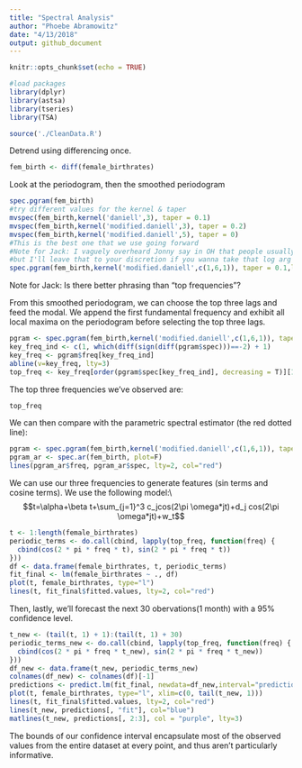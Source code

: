 ```yaml
---
title: "Spectral Analysis"
author: "Phoebe Abramowitz"
date: "4/13/2018"
output: github_document
---
```


```r
knitr::opts_chunk$set(echo = TRUE)
```
```r
#load packages
library(dplyr)
library(astsa)
library(tseries)
library(TSA)
```

```r
source('./CleanData.R')
```

Detrend using differencing once. 
```r
fem_birth <- diff(female_birthrates)
```


Look at the periodogram, then the smoothed periodogram
```r
spec.pgram(fem_birth)
#try different values for the kernel & taper
mvspec(fem_birth,kernel('daniell',3), taper = 0.1)
mvspec(fem_birth,kernel('modified.daniell',3), taper = 0.2)
mvspec(fem_birth,kernel('modified.daniell',5), taper = 0)
#This is the best one that we use going forward
#Note for Jack: I vaguely overheard Jonny say in OH that people usually use log scale, 
#but I'll leave that to your discretion if you wanna take that log arg out 
spec.pgram(fem_birth,kernel('modified.daniell',c(1,6,1)), taper = 0.1,log="no")
```
Note for Jack: Is there better phrasing than "top frequencies"?

From this smoothed periodogram, we can choose the top three lags and feed the modal. We append the first fundamental frequency and exhibit all local maxima on the periodogram before selecting the top three lags. 
```r
pgram <- spec.pgram(fem_birth,kernel('modified.daniell',c(1,6,1)), taper = 0.1,log="no")
key_freq_ind <- c(1, which(diff(sign(diff(pgram$spec)))==-2) + 1)
key_freq <- pgram$freq[key_freq_ind]
abline(v=key_freq, lty=3)
top_freq <- key_freq[order(pgram$spec[key_freq_ind], decreasing = T)][1:3]
```
The top three frequencies we've observed are: 
```r
top_freq
```


We can then compare with the parametric spectral estimator (the red dotted line):

```r
pgram <- spec.pgram(fem_birth,kernel('modified.daniell',c(1,6,1)), taper = 0.1,log="no")
pgram_ar <- spec.ar(fem_birth, plot=F)
lines(pgram_ar$freq, pgram_ar$spec, lty=2, col="red")
```
We can use our three frequencies to generate features (sin terms and cosine terms). We use the following model:\\
$$t=\alpha+\beta t+\sum_{j=1}^3 c_jcos(2\pi \omega*jt)+d_j cos(2\pi \omega*jt)+w_t$$

```r
t <- 1:length(female_birthrates)
periodic_terms <- do.call(cbind, lapply(top_freq, function(freq) {
  cbind(cos(2 * pi * freq * t), sin(2 * pi * freq * t))
}))
df <- data.frame(female_birthrates, t, periodic_terms)
fit_final <- lm(female_birthrates ~ ., df)
plot(t, female_birthrates, type="l")
lines(t, fit_final$fitted.values, lty=2, col="red")
```
Then, lastly, we'll forecast the next 30 obervations(1 month) with a 95% confidence level.
```r
t_new <- (tail(t, 1) + 1):(tail(t, 1) + 30)
periodic_terms_new <- do.call(cbind, lapply(top_freq, function(freq) {
  cbind(cos(2 * pi * freq * t_new), sin(2 * pi * freq * t_new))
}))
df_new <- data.frame(t_new, periodic_terms_new)
colnames(df_new) <- colnames(df)[-1]
predictions <- predict.lm(fit_final, newdata=df_new,interval="prediction", level=.95)
plot(t, female_birthrates, type="l", xlim=c(0, tail(t_new, 1)))
lines(t, fit_final$fitted.values, lty=2, col="red")
lines(t_new, predictions[, "fit"], col="blue")
matlines(t_new, predictions[, 2:3], col = "purple", lty=3)
```

The bounds of our confidence interval encapsulate most of the observed values from the entire dataset at every point, and thus aren't particularly informative. 



